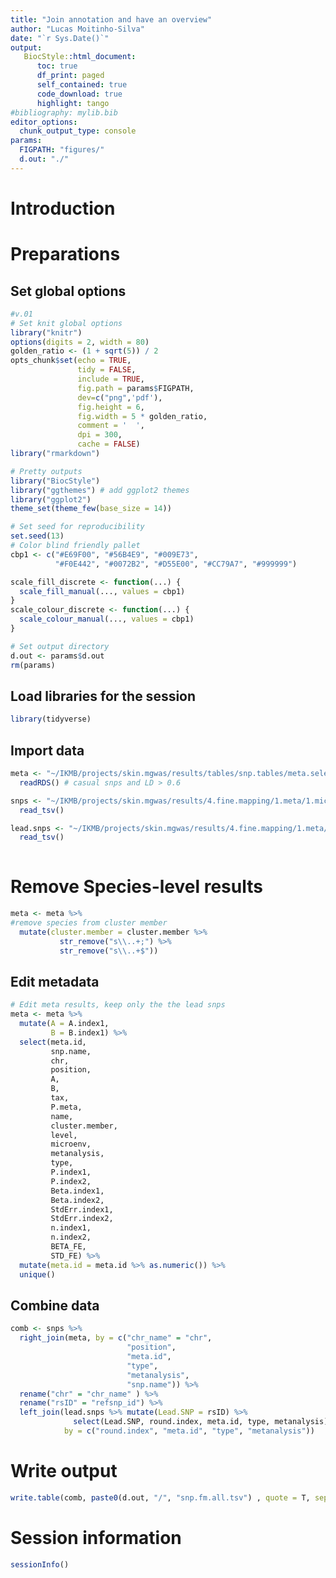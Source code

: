 ```yaml
---
title: "Join annotation and have an overview"
author: "Lucas Moitinho-Silva"
date: "`r Sys.Date()`"
output:
   BiocStyle::html_document:
      toc: true
      df_print: paged
      self_contained: true
      code_download: true
      highlight: tango
#bibliography: mylib.bib
editor_options:
  chunk_output_type: console
params:
  FIGPATH: "figures/"
  d.out: "./"
---
```



# Introduction


# Preparations

## Set global options

```r
#v.01
# Set knit global options
library("knitr")
options(digits = 2, width = 80)
golden_ratio <- (1 + sqrt(5)) / 2
opts_chunk$set(echo = TRUE,
               tidy = FALSE,
               include = TRUE,
               fig.path = params$FIGPATH,
               dev=c("png",'pdf'),
               fig.height = 6,
               fig.width = 5 * golden_ratio,
               comment = '  ',
               dpi = 300,
               cache = FALSE)
library("rmarkdown")

# Pretty outputs
library("BiocStyle")
library("ggthemes") # add ggplot2 themes
library("ggplot2")
theme_set(theme_few(base_size = 14))

# Set seed for reproducibility
set.seed(13)
# Color blind friendly pallet
cbp1 <- c("#E69F00", "#56B4E9", "#009E73",
          "#F0E442", "#0072B2", "#D55E00", "#CC79A7", "#999999")

scale_fill_discrete <- function(...) {
  scale_fill_manual(..., values = cbp1)
}
scale_colour_discrete <- function(...) {
  scale_colour_manual(..., values = cbp1)
}

# Set output directory
d.out <- params$d.out
rm(params)
```


## Load libraries for the session

```r
library(tidyverse)
```

## Import data
```r
meta <- "~/IKMB/projects/skin.mgwas/results/tables/snp.tables/meta.selected.rds" %>% 
  readRDS() # casual snps and LD > 0.6

snps <- "~/IKMB/projects/skin.mgwas/results/4.fine.mapping/1.meta/1.microenv/2.annotate.data/combined/all.snps.from.mapping.tsv" %>% 
  read_tsv()

lead.snps <- "~/IKMB/projects/skin.mgwas/results/4.fine.mapping/1.meta/1.microenv/2.annotate.data/combined/lead.snp.bacteria.all.tsv" %>% 
  read_tsv()
  
```

# Remove Species-level results

```r
meta <- meta %>% 
#remove species from cluster member
  mutate(cluster.member = cluster.member %>% 
           str_remove("s\\..+;") %>% 
           str_remove("s\\..+$"))

```

## Edit metadata

```r
# Edit meta results, keep only the the lead snps
meta <- meta %>% 
  mutate(A = A.index1,
         B = B.index1) %>% 
  select(meta.id, 
         snp.name, 
         chr,
         position, 
         A, 
         B, 
         tax,
         P.meta,
         name,
         cluster.member, 
         level, 
         microenv,
         metanalysis,
         type,
         P.index1,
         P.index2,
         Beta.index1,
         Beta.index2,
         StdErr.index1,
         StdErr.index2, 
         n.index1,
         n.index2, 
         BETA_FE,
         STD_FE) %>% 
  mutate(meta.id = meta.id %>% as.numeric()) %>%
  unique()
```


## Combine data
```r
comb <- snps %>% 
  right_join(meta, by = c("chr_name" = "chr", 
                          "position",
                          "meta.id",
                          "type",
                          "metanalysis",
                          "snp.name")) %>% 
  rename("chr" = "chr_name" ) %>% 
  rename("rsID" = "refsnp_id") %>% 
  left_join(lead.snps %>% mutate(Lead.SNP = rsID) %>% 
              select(Lead.SNP, round.index, meta.id, type, metanalysis),
            by = c("round.index", "meta.id", "type", "metanalysis"))
```

# Write output

```r
write.table(comb, paste0(d.out, "/", "snp.fm.all.tsv") , quote = T, sep = "\t", row.names = F)
```

# Session information

```r
sessionInfo()
```
